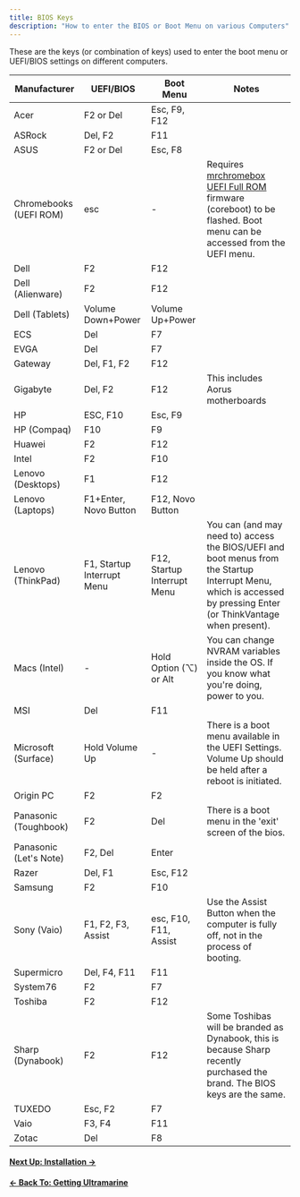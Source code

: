 ```yaml
---
title: BIOS Keys
description: "How to enter the BIOS or Boot Menu on various Computers"
---
```


These are the keys (or combination of keys) used to enter the boot menu or UEFI/BIOS settings on different computers.

| Manufacturer           | UEFI/BIOS                 | Boot Menu                  | Notes                                                                                                                                                             |
| ---------------------- | ------------------------- | -------------------------- | ----------------------------------------------------------------------------------------------------------------------------------------------------------------- |
| Acer                   | F2 or Del                 | Esc, F9, F12               |                                                                                                                                                                   |
| ASRock                 | Del, F2                   | F11                        |                                                                                                                                                                   |
| ASUS                   | F2 or Del                 | Esc, F8                    |                                                                                                                                                                   |
| Chromebooks (UEFI ROM) | esc                       | -                          | Requires [mrchromebox UEFI Full ROM] firmware (coreboot) to be flashed. Boot menu can be accessed from the UEFI menu.                                             |
| Dell                   | F2                        | F12                        |                                                                                                                                                                   |
| Dell (Alienware)       | F2                        | F12                        |                                                                                                                                                                   |
| Dell (Tablets)         | Volume Down+Power         | Volume Up+Power            |                                                                                                                                                                   |
| ECS                    | Del                       | F7                         |                                                                                                                                                                   |
| EVGA                   | Del                       | F7                         |                                                                                                                                                                   |
| Gateway                | Del, F1, F2               | F12                        |                                                                                                                                                                   |
| Gigabyte               | Del, F2                   | F12                        | This includes Aorus motherboards                                                                                                                                  |
| HP                     | ESC, F10                  | Esc, F9                    |                                                                                                                                                                   |
| HP (Compaq)            | F10                       | F9                         |                                                                                                                                                                   |
| Huawei                 | F2                        | F12                        |                                                                                                                                                                   |
| Intel                  | F2                        | F10                        |                                                                                                                                                                   |
| Lenovo (Desktops)      | F1                        | F12                        |                                                                                                                                                                   |
| Lenovo (Laptops)       | F1+Enter, Novo Button     | F12, Novo Button           |                                                                                                                                                                   |
| Lenovo (ThinkPad)      | F1, Startup Interrupt Menu | F12, Startup Interrupt Menu | You can (and may need to) access the BIOS/UEFI and boot menus from the Startup Interrupt Menu, which is accessed by pressing Enter (or ThinkVantage when present). |
| Macs (Intel)           | -                         | Hold Option (⌥) or Alt     | You can change NVRAM variables inside the OS. If you know what you're doing, power to you.                                                                        |
| MSI                    | Del                       | F11                        |                                                                                                                                                                   |
| Microsoft (Surface)    | Hold Volume Up            | -                          | There is a boot menu available in the UEFI Settings. Volume Up should be held after a reboot is initiated.                                                        |
| Origin PC              | F2                        | F2                         |                                                                                                                                                                   |
| Panasonic (Toughbook)  | F2                        | Del                        | There is a boot menu in the 'exit' screen of the bios.                                                                                                            |
| Panasonic (Let's Note) | F2, Del                   | Enter                      |                                                                                                                                                                   |
| Razer                  | Del, F1                   | Esc, F12                   |                                                                                                                                                                   |
| Samsung                | F2                        | F10                        |                                                                                                                                                                   |
| Sony (Vaio)            | F1, F2, F3, Assist        | esc, F10, F11, Assist      | Use the Assist Button when the computer is fully off, not in the process of booting.                                                                              |
| Supermicro             | Del, F4, F11              | F11                        |                                                                                                                                                                   |
| System76               | F2                        | F7                         |                                                                                                                                                                   |
| Toshiba                | F2                        | F12                        |                                                                                                                                                                   |
| Sharp (Dynabook)       | F2                        | F12                        | Some Toshibas will be branded as Dynabook, this is because Sharp recently purchased the brand. The BIOS keys are the same.                                        |
| TUXEDO                 | Esc, F2                   | F7                         |                                                                                                                                                                   |
| Vaio                   | F3, F4                    | F11                        |                                                                                                                                                                   |
| Zotac                  | Del                       | F8                         |                                                                                                                                                                   |

#### [Next Up: Installation →](/en/setup/installation)

#### [← Back To: Getting Ultramarine](/en/setup/getting)

[mrchromebox UEFI Full ROM]: https://docs.chrultrabook.com/docs/firmware/about.html#rw-legacy
